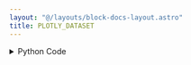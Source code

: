 ```yaml
---
layout: "@/layouts/block-docs-layout.astro"
title: PLOTLY_DATASET
---
```



<PythonDocsDisplay docstring={docstring} />

<details>
<summary>Python Code</summary>
```python
from flojoy import flojoy, DataFrame
from plotly.express import data
from typing import Literal


@flojoy
def PLOTLY_DATASET(
    dataset_key: Literal[
        "wind",
        "iris",
        "carshare",
        "tips",
        "election",
        "experiment",
        "gapminder",
        "medals_long",
        "medals_wide",
        "stocks",
    ] = "wind"
) -> DataFrame:
    """The PLOTLY_DATASET node retrieves a pandas DataFrame from a Plotly built-in dataset using the provided dataset_key parameter and returns it wrapped in a Flojoy DataFrame class.

    Parameters
    ----------
    dataset_key : str

    Returns
    -------
    DataFrame
    """

    df = getattr(data, dataset_key)()

    return DataFrame(df=df)

```
[Find this Flojoy Block on GitHub](https://github.com/flojoy-ai/blocks/blob/main/blocks/GENERATORS/SAMPLE_DATASETS/PLOTLY_DATASET/PLOTLY_DATASET.py)
</details>

## Example

<AppDisplay app={app} blockName="PLOTLY_DATASET" client:visible />

## The PLOTLY_DATASET app

The workflow of this app is described below:

[PLOTLY_DATASET](https://github.com/flojoy-io/nodes/blob/main/GENERATORS/SAMPLE_DATASET/PLOTLY_DATASET/PLOTLY_DATASET.py) : This is a Plotly Dataset node. It takes one parameter  `dataset_key`, the name of dataset to load from plotly sample datasets. In this case it is 'wind' which is default value of this parameter. It passing a DataFrame object of `DataContainer` class to the next node `Table`.

[TABLE](https://github.com/flojoy-io/nodes/blob/main/VISUALIZERS/PLOTLY/TABLE/TABLE.py): This node creates a Plotly table visualization for a given input `DataFrame` object of `DatacContainer` class.

[TERMINATE](https://github.com/flojoy-io/nodes/blob/main/LOGIC_GATES/TERMINATORS/END/END.py): This node terminating the current script run. The output of this node is same as its parent node.


